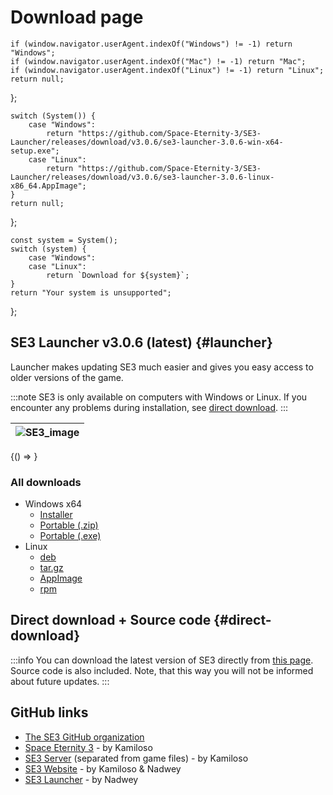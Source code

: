 
# Download page

    if (window.navigator.userAgent.indexOf("Windows") != -1) return "Windows";
    if (window.navigator.userAgent.indexOf("Mac") != -1) return "Mac";
    if (window.navigator.userAgent.indexOf("Linux") != -1) return "Linux";
    return null;
};

    switch (System()) {
        case "Windows":
            return "https://github.com/Space-Eternity-3/SE3-Launcher/releases/download/v3.0.6/se3-launcher-3.0.6-win-x64-setup.exe";
        case "Linux":
            return "https://github.com/Space-Eternity-3/SE3-Launcher/releases/download/v3.0.6/se3-launcher-3.0.6-linux-x86_64.AppImage";
    }
    return null;
};

    const system = System();
    switch (system) {
        case "Windows":
        case "Linux":
            return `Download for ${system}`;
    }
    return "Your system is unsupported";
};

## SE3 Launcher v3.0.6 (latest) {#launcher}

Launcher makes updating SE3 much easier and gives you easy access to older versions of the game.

:::note
SE3 is only available on computers with Windows or Linux. If you encounter any problems during
installation, see [direct download](#direct-download).
:::

| ![SE3_image](../../static/img/pages/launcher1.png) |
| --- |

<BrowserOnly>{() => <DownloadButton text={GetMessage()} url={DownloadLink()} />}</BrowserOnly>

<h3> All downloads </h3>

-   Windows x64
    -   [Installer](https://github.com/Space-Eternity-3/SE3-Launcher/releases/download/v3.0.6/se3-launcher-3.0.6-win-x64-portable.exe)
    -   [Portable (.zip)](https://github.com/Space-Eternity-3/SE3-Launcher/releases/download/v3.0.6/se3-launcher-3.0.6-win-x64-portable.zip)
    -   [Portable (.exe)](https://github.com/Space-Eternity-3/SE3-Launcher/releases/download/v3.0.6/se3-launcher-3.0.6-win-x64-portable.exe)
-   Linux
    -   [deb](https://github.com/Space-Eternity-3/SE3-Launcher/releases/download/v3.0.6/se3-launcher-3.0.6-linux-amd64.deb)
    -   [tar.gz](https://github.com/Space-Eternity-3/SE3-Launcher/releases/download/v3.0.6/se3-launcher-3.0.6-linux-x64.tar.gz)
    -   [AppImage](https://github.com/Space-Eternity-3/SE3-Launcher/releases/download/v3.0.6/se3-launcher-3.0.6-linux-x86_64.AppImage)
    -   [rpm](https://github.com/Space-Eternity-3/SE3-Launcher/releases/download/v3.0.6/se3-launcher-3.0.6-linux-x86_64.rpm)

## Direct download + Source code {#direct-download}

:::info
You can download the latest version of SE3 directly from [this page](https://github.com/Space-Eternity-3/Space-Eternity-3/releases/tag/release%2FRelease-2.3).
Source code is also included. Note, that this way you will not be informed about future updates.
:::

## GitHub links

* [The SE3 GitHub organization](https://github.com/Space-Eternity-3)  
* [Space Eternity 3](https://github.com/Space-Eternity-3/Space-Eternity-3) - by Kamiloso
* [SE3 Server](https://github.com/Space-Eternity-3/SE3-Server) (separated from game files) - by Kamiloso
* [SE3 Website](https://github.com/Space-Eternity-3/SE3-Website) - by Kamiloso & Nadwey
* [SE3 Launcher](https://github.com/Space-Eternity-3/SE3-Launcher) - by Nadwey
